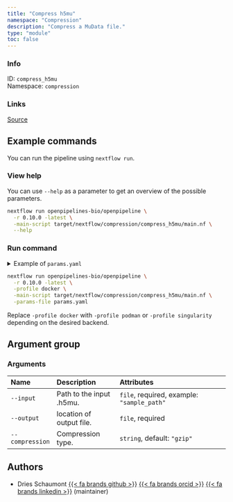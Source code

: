 ```yaml
---
title: "Compress h5mu"
namespace: "Compression"
description: "Compress a MuData file."
type: "module"
toc: false
---
```


::: {.column-margin}

### Info

ID: `compress_h5mu`  
Namespace: `compression`

### Links
[Source](https://github.com/openpipelines-bio/openpipeline/blob/0.10.0/./src/compression/compress_h5mu){.btn-action .btn-sm .btn-info .btn role="button"}

:::




## Example commands

You can run the pipeline using `nextflow run`.

### View help

You can use `--help` as a parameter to get an overview of the possible parameters.

```bash
nextflow run openpipelines-bio/openpipeline \
  -r 0.10.0 -latest \
  -main-script target/nextflow/compression/compress_h5mu/main.nf \
  --help
```

### Run command

<details>
<summary>Example of `params.yaml`</summary>
```yaml
# Arguments
input: # please fill in - example: "sample_path"
# output: "$id.$key.output.output"
compression: "gzip"

# Nextflow input-output arguments
publish_dir: # please fill in - example: "output/"
# param_list: "my_params.yaml"
```
</details>

```bash
nextflow run openpipelines-bio/openpipeline \
  -r 0.10.0 -latest \
  -profile docker \
  -main-script target/nextflow/compression/compress_h5mu/main.nf \
  -params-file params.yaml
```

:::{.callout-note}
Replace `-profile docker` with `-profile podman` or `-profile singularity` depending on the desired backend.
:::

## Argument group

### Arguments

|Name            |Description              |Attributes                                 |
|:---------------|:------------------------|:------------------------------------------|
|`--input`       |Path to the input .h5mu. |`file`, required, example: `"sample_path"` |
|`--output`      |location of output file. |`file`, required                           |
|`--compression` |Compression type.        |`string`, default: `"gzip"`                |

## Authors


  * Dries Schaumont [{{< fa brands github >}}](https://github.com/DriesSchaumont) [{{< fa brands orcid >}}](https://orcid.org/0000-0002-4389-0440) [{{< fa brands linkedin >}}](https://linkedin.com/in/dries-schaumont) (maintainer)
